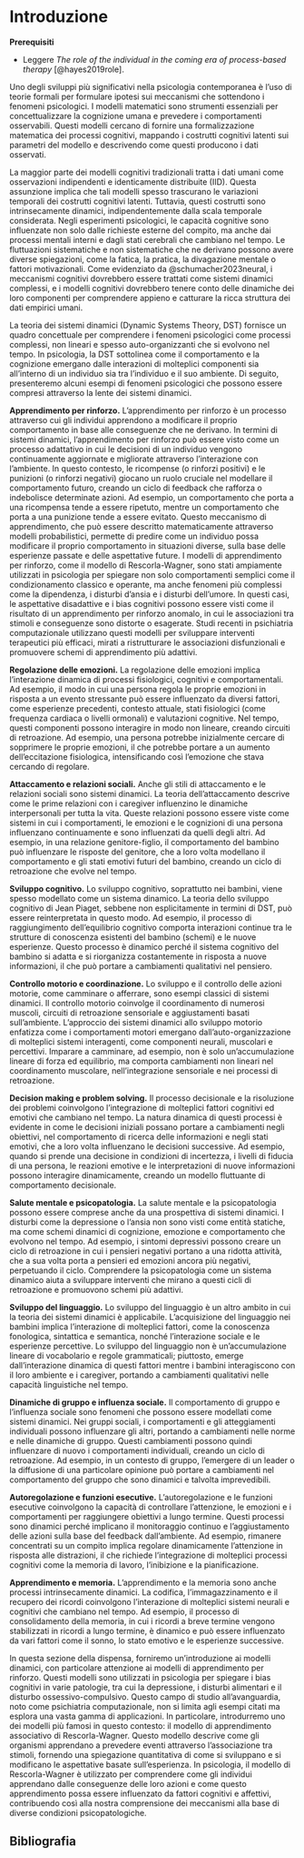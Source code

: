# Introduzione {.unnumbered}

**Prerequisiti**

- Leggere *The role of the individual in the coming era of process-based therapy* [@hayes2019role].

Uno degli sviluppi più significativi nella psicologia contemporanea è l'uso di teorie formali per formulare ipotesi sui meccanismi che sottendono i fenomeni psicologici. I modelli matematici sono strumenti essenziali per concettualizzare la cognizione umana e prevedere i comportamenti osservabili. Questi modelli cercano di fornire una formalizzazione matematica dei processi cognitivi, mappando i costrutti cognitivi latenti sui parametri del modello e descrivendo come questi producono i dati osservati.

La maggior parte dei modelli cognitivi tradizionali tratta i dati umani come osservazioni indipendenti e identicamente distribuite (IID). Questa assunzione implica che tali modelli spesso trascurano le variazioni temporali dei costrutti cognitivi latenti. Tuttavia, questi costrutti sono intrinsecamente dinamici, indipendentemente dalla scala temporale considerata. Negli esperimenti psicologici, le capacità cognitive sono influenzate non solo dalle richieste esterne del compito, ma anche dai processi mentali interni e dagli stati cerebrali che cambiano nel tempo. Le fluttuazioni sistematiche e non sistematiche che ne derivano possono avere diverse spiegazioni, come la fatica, la pratica, la divagazione mentale o fattori motivazionali. Come evidenziato da @schumacher2023neural, i meccanismi cognitivi dovrebbero essere trattati come sistemi dinamici complessi, e i modelli cognitivi dovrebbero tenere conto delle dinamiche dei loro componenti per comprendere appieno e catturare la ricca struttura dei dati empirici umani.

La teoria dei sistemi dinamici (Dynamic Systems Theory, DST) fornisce un quadro concettuale per comprendere i fenomeni psicologici come processi complessi, non lineari e spesso auto-organizzanti che si evolvono nel tempo. In psicologia, la DST sottolinea come il comportamento e la cognizione emergano dalle interazioni di molteplici componenti sia all'interno di un individuo sia tra l'individuo e il suo ambiente. Di seguito, presenteremo alcuni esempi di fenomeni psicologici che possono essere compresi attraverso la lente dei sistemi dinamici.

**Apprendimento per rinforzo.** L'apprendimento per rinforzo è un processo attraverso cui gli individui apprendono a modificare il proprio comportamento in base alle conseguenze che ne derivano. In termini di sistemi dinamici, l'apprendimento per rinforzo può essere visto come un processo adattativo in cui le decisioni di un individuo vengono continuamente aggiornate e migliorate attraverso l'interazione con l'ambiente. In questo contesto, le ricompense (o rinforzi positivi) e le punizioni (o rinforzi negativi) giocano un ruolo cruciale nel modellare il comportamento futuro, creando un ciclo di feedback che rafforza o indebolisce determinate azioni. Ad esempio, un comportamento che porta a una ricompensa tende a essere ripetuto, mentre un comportamento che porta a una punizione tende a essere evitato. Questo meccanismo di apprendimento, che può essere descritto matematicamente attraverso modelli probabilistici, permette di predire come un individuo possa modificare il proprio comportamento in situazioni diverse, sulla base delle esperienze passate e delle aspettative future. I modelli di apprendimento per rinforzo, come il modello di Rescorla-Wagner, sono stati ampiamente utilizzati in psicologia per spiegare non solo comportamenti semplici come il condizionamento classico e operante, ma anche fenomeni più complessi come la dipendenza, i disturbi d'ansia e i disturbi dell'umore. In questi casi, le aspettative disadattive e i bias cognitivi possono essere visti come il risultato di un apprendimento per rinforzo anomalo, in cui le associazioni tra stimoli e conseguenze sono distorte o esagerate. Studi recenti in psichiatria computazionale utilizzano questi modelli per sviluppare interventi terapeutici più efficaci, mirati a ristrutturare le associazioni disfunzionali e promuovere schemi di apprendimento più adattivi.

**Regolazione delle emozioni.** La regolazione delle emozioni implica l'interazione dinamica di processi fisiologici, cognitivi e comportamentali. Ad esempio, il modo in cui una persona regola le proprie emozioni in risposta a un evento stressante può essere influenzato da diversi fattori, come esperienze precedenti, contesto attuale, stati fisiologici (come frequenza cardiaca o livelli ormonali) e valutazioni cognitive. Nel tempo, questi componenti possono interagire in modo non lineare, creando circuiti di retroazione. Ad esempio, una persona potrebbe inizialmente cercare di sopprimere le proprie emozioni, il che potrebbe portare a un aumento dell'eccitazione fisiologica, intensificando così l'emozione che stava cercando di regolare.

**Attaccamento e relazioni sociali.** Anche gli stili di attaccamento e le relazioni sociali sono sistemi dinamici. La teoria dell'attaccamento descrive come le prime relazioni con i caregiver influenzino le dinamiche interpersonali per tutta la vita. Queste relazioni possono essere viste come sistemi in cui i comportamenti, le emozioni e le cognizioni di una persona influenzano continuamente e sono influenzati da quelli degli altri. Ad esempio, in una relazione genitore-figlio, il comportamento del bambino può influenzare le risposte del genitore, che a loro volta modellano il comportamento e gli stati emotivi futuri del bambino, creando un ciclo di retroazione che evolve nel tempo.

**Sviluppo cognitivo.** Lo sviluppo cognitivo, soprattutto nei bambini, viene spesso modellato come un sistema dinamico. La teoria dello sviluppo cognitivo di Jean Piaget, sebbene non esplicitamente in termini di DST, può essere reinterpretata in questo modo. Ad esempio, il processo di raggiungimento dell'equilibrio cognitivo comporta interazioni continue tra le strutture di conoscenza esistenti del bambino (schemi) e le nuove esperienze. Questo processo è dinamico perché il sistema cognitivo del bambino si adatta e si riorganizza costantemente in risposta a nuove informazioni, il che può portare a cambiamenti qualitativi nel pensiero.

**Controllo motorio e coordinazione.** Lo sviluppo e il controllo delle azioni motorie, come camminare o afferrare, sono esempi classici di sistemi dinamici. Il controllo motorio coinvolge il coordinamento di numerosi muscoli, circuiti di retroazione sensoriale e aggiustamenti basati sull'ambiente. L'approccio dei sistemi dinamici allo sviluppo motorio enfatizza come i comportamenti motori emergano dall'auto-organizzazione di molteplici sistemi interagenti, come componenti neurali, muscolari e percettivi. Imparare a camminare, ad esempio, non è solo un'accumulazione lineare di forza ed equilibrio, ma comporta cambiamenti non lineari nel coordinamento muscolare, nell'integrazione sensoriale e nei processi di retroazione.

**Decision making e problem solving.** Il processo decisionale e la risoluzione dei problemi coinvolgono l'integrazione di molteplici fattori cognitivi ed emotivi che cambiano nel tempo. La natura dinamica di questi processi è evidente in come le decisioni iniziali possano portare a cambiamenti negli obiettivi, nel comportamento di ricerca delle informazioni e negli stati emotivi, che a loro volta influenzano le decisioni successive. Ad esempio, quando si prende una decisione in condizioni di incertezza, i livelli di fiducia di una persona, le reazioni emotive e le interpretazioni di nuove informazioni possono interagire dinamicamente, creando un modello fluttuante di comportamento decisionale.

**Salute mentale e psicopatologia.** La salute mentale e la psicopatologia possono essere comprese anche da una prospettiva di sistemi dinamici. I disturbi come la depressione o l'ansia non sono visti come entità statiche, ma come schemi dinamici di cognizione, emozione e comportamento che evolvono nel tempo. Ad esempio, i sintomi depressivi possono creare un ciclo di retroazione in cui i pensieri negativi portano a una ridotta attività, che a sua volta porta a pensieri ed emozioni ancora più negativi, perpetuando il ciclo. Comprendere la psicopatologia come un sistema dinamico aiuta a sviluppare interventi che mirano a questi cicli di retroazione e promuovono schemi più adattivi.

**Sviluppo del linguaggio.** Lo sviluppo del linguaggio è un altro ambito in cui la teoria dei sistemi dinamici è applicabile. L'acquisizione del linguaggio nei bambini implica l'interazione di molteplici fattori, come la conoscenza fonologica, sintattica e semantica, nonché l'interazione sociale e le esperienze percettive. Lo sviluppo del linguaggio non è un'accumulazione lineare di vocabolario e regole grammaticali; piuttosto, emerge dall'interazione dinamica di questi fattori mentre i bambini interagiscono con il loro ambiente e i caregiver, portando a cambiamenti qualitativi nelle capacità linguistiche nel tempo.

**Dinamiche di gruppo e influenza sociale.** Il comportamento di gruppo e l'influenza sociale sono fenomeni che possono essere modellati come sistemi dinamici. Nei gruppi sociali, i comportamenti e gli atteggiamenti individuali possono influenzare gli altri, portando a cambiamenti nelle norme e nelle dinamiche di gruppo. Questi cambiamenti possono quindi influenzare di nuovo i comportamenti individuali, creando un ciclo di retroazione. Ad esempio, in un contesto di gruppo, l'emergere di un leader o la diffusione di una particolare opinione può portare a cambiamenti nel comportamento del gruppo che sono dinamici e talvolta imprevedibili.

**Autoregolazione e funzioni esecutive.** L'autoregolazione e le funzioni esecutive coinvolgono la capacità di controllare l'attenzione, le emozioni e i comportamenti per raggiungere obiettivi a lungo termine. Questi processi sono dinamici perché implicano il monitoraggio continuo e l'aggiustamento delle azioni sulla base del feedback dall'ambiente. Ad esempio, rimanere concentrati su un compito implica regolare dinamicamente l'attenzione in risposta alle distrazioni, il che richiede l'integrazione di molteplici processi cognitivi come la memoria di lavoro, l'inibizione e la pianificazione.

**Apprendimento e memoria.** L'apprendimento e la memoria sono anche processi intrinsecamente dinamici. La codifica, l'immagazzinamento e il recupero dei ricordi coinvolgono l'interazione di molteplici sistemi neurali e cognitivi che cambiano nel tempo. Ad esempio, il processo di consolidamento della memoria, in cui i ricordi a breve termine vengono stabilizzati in ricordi a lungo termine, è dinamico e può essere influenzato da vari fattori come il sonno, lo stato emotivo e le esperienze successive.

In questa sezione della dispensa, forniremo un'introduzione ai modelli dinamici, con particolare attenzione ai modelli di apprendimento per rinforzo. Questi modelli sono utilizzati in psicologia per spiegare i bias cognitivi in varie patologie, tra cui la depressione, i disturbi alimentari e il disturbo ossessivo-compulsivo. Questo campo di studio all'avanguardia, noto come psichiatria computazionale, non si limita agli esempi citati ma esplora una vasta gamma di applicazioni. In particolare, introdurremo uno dei modelli più famosi in questo contesto: il modello di apprendimento associativo di Rescorla-Wagner. Questo modello descrive come gli organismi apprendano a prevedere eventi attraverso l'associazione tra stimoli, fornendo una spiegazione quantitativa di come si sviluppano e si modificano le aspettative basate sull'esperienza. In psicologia, il modello di Rescorla-Wagner è utilizzato per comprendere come gli individui apprendano dalle conseguenze delle loro azioni e come questo apprendimento possa essere influenzato da fattori cognitivi e affettivi, contribuendo così alla nostra comprensione dei meccanismi alla base di diverse condizioni psicopatologiche.

## Bibliografia {.unnumbered}
